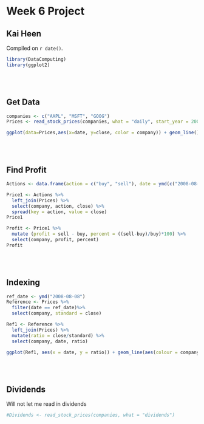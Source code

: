 # Week 6 Project

## Kai Heen

<!-- leave this material as is -->
Compiled on `r date()`.

```r
library(DataComputing)
library(ggplot2)
```
<!-- put your content after this line -->
<br>
<br>

## Get Data

```r
companies <- c("AAPL", "MSFT", "GOOG")
Prices <- read_stock_prices(companies, what = "daily", start_year = 2000, end_year = 2015)
```


```r
ggplot(data=Prices,aes(x=date, y=close, color = company)) + geom_line()
```

<br>
<br>

## Find Profit

```r
Actions <- data.frame(action = c("buy", "sell"), date = ymd(c("2008-08-08", "2009-09-09")))
```



```r
Price1 <- Actions %>% 
  left_join(Prices) %>%
  select(company, action, close) %>%
  spread(key = action, value = close)
Price1
```

```r
Profit <- Price1 %>% 
  mutate (profit = sell - buy, percent = ((sell-buy)/buy)*100) %>%
  select(company, profit, percent)
Profit
```

<br>
<br>

## Indexing
```r
ref_date <- ymd("2008-08-08")
Reference <- Prices %>%
  filter(date == ref_date)%>%
  select(company, standard = close)

Ref1 <- Reference %>%
  left_join(Prices) %>%
  mutate(ratio = close/standard) %>%
  select(company, date, ratio)

ggplot(Ref1, aes(x = date, y = ratio)) + geom_line(aes(colour = company))
```

<br>
<br>

## Dividends


Will not let me read in dividends
```r
#Dividends <- read_stock_prices(companies, what = "dividends")
```

